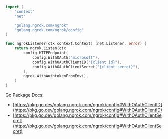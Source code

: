 ```go
import (
	"context"
	"net"

	"golang.ngrok.com/ngrok"
	"golang.ngrok.com/ngrok/config"
)

func ngrokListener(ctx context.Context) (net.Listener, error) {
	return ngrok.Listen(ctx,
		config.HTTPEndpoint(
			config.WithOAuth("microsoft"),
			config.WithOAuthClientID("{client id}"),
			config.WithOAuthClientSecret("{client secret}"),
		),
		ngrok.WithAuthtokenFromEnv(),
	)
}
```

Go Package Docs:

- [https://pkg.go.dev/golang.ngrok.com/ngrok/config#WithOAuthClientID](https://pkg.go.dev/golang.ngrok.com/ngrok/config#WithOAuthClientID)
- [https://pkg.go.dev/golang.ngrok.com/ngrok/config#WithOAuthClientSecret](https://pkg.go.dev/golang.ngrok.com/ngrok/config#WithOAuthClientSecret)
